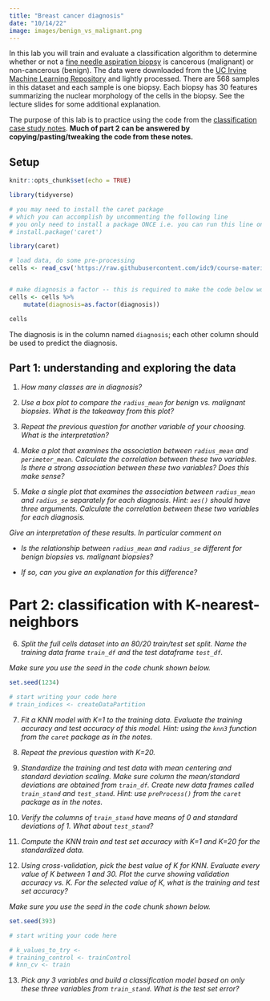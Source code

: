 ```yaml
---
title: "Breast cancer diagnosis"
date: "10/14/22"
image: images/benign_vs_malignant.png
---
```


In this lab you will train and evaluate a classification algorithm to determine whether or not a [fine needle aspiration biopsy](https://en.wikipedia.org/wiki/Fine-needle_aspiration) is cancerous (malignant) or non-cancerous (benign). The data were downloaded from the [UC Irvine Machine Learning Repository](https://archive.ics.uci.edu/ml/datasets/Breast+Cancer+Wisconsin+%28Diagnostic%29) and lightly processed. There are 568 samples in this dataset and each sample is one biopsy.
Each biopsy has 30 features summarizing the nuclear morphology of the cells in the biopsy.
See the lecture slides for some additional explanation.

The purpose of this lab is to practice using the code from the [classification case study notes](https://www.stat20.org/3-prediction/16-classification-case-study/notes.html). **Much of part 2 can be answered by copying/pasting/tweaking the code from these notes.**


## Setup

```r
knitr::opts_chunk$set(echo = TRUE)
```



```r
library(tidyverse)

# you may need to install the caret package
# which you can accomplish by uncommenting the following line
# you only need to install a package ONCE i.e. you can run this line once then never again
# install.package('caret')

library(caret)

# load data, do some pre-processing
cells <- read_csv('https://raw.githubusercontent.com/idc9/course-materials/main/3-prediction/labs/brca_fna_data.csv')


# make diagnosis a factor -- this is required to make the code below work!
cells <- cells %>% 
    mutate(diagnosis=as.factor(diagnosis))

cells
```


The diagnosis is in the column named `diagnosis`; each other column should be used to predict the diagnosis.

## Part 1: understanding and exploring the data

1. *How many classes are in diagnosis?*


2. *Use a box plot to compare the `radius_mean` for benign vs. malignant biopsies. What is the takeaway from this plot?*


3.  *Repeat the previous question for another variable of your choosing. What is the interpretation?*

4.  *Make a plot that examines the association between `radius_mean` and `perimeter_mean`. Calculate the correlation between these two variables. Is there a strong association between these two variables? Does this make sense?*


5.  *Make a single plot that examines the association between `radius_mean` and `radius_se` separately for each diagnosis. Hint: `aes()` should have three arguments. Calculate the correlation between these two variables for each diagnosis.*

*Give an interpretation of these results. In particular comment on*

- *Is the relationship between `radius_mean` and `radius_se` different for benign biopsies vs. malignant biopsies?*

- *If so, can you give an explanation for this difference?*


# Part 2: classification with K-nearest-neighbors

6.  *Split the full cells dataset into an 80/20 train/test set split. Name the training data frame `train_df` and the test dataframe `test_df`.*

*Make sure you use the seed in the code chunk shown below.*

```r
set.seed(1234)

# start writing your code here
# train_indices <- createDataPartition
```

7.  *Fit a KNN model with K=1 to the training data. Evaluate the training accuracy and test accuracy of this model. Hint: using the `knn3` function from the `caret` package as in the notes.*

8.  *Repeat the previous question with K=20.*

9.  *Standardize the training and test data with mean centering and standard deviation scaling. Make sure column the mean/standard deviations are obtained from `train_df`. Create new data frames called `train_stand` and `test_stand`. Hint: use `preProcess()` from the `caret` package as in the notes.*


10.  *Verify the columns of `train_stand` have means of 0 and standard deviations of 1. What about `test_stand`?*

11.  *Compute the KNN train and test set accuracy with K=1 and K=20 for the standardized data.*

12. *Using cross-validation, pick the best value of K for KNN. Evaluate every value of K between 1 and 30. Plot the curve showing validation accuracy vs. K.  For the selected value of K, what is the training and test set accuracy?*

*Make sure you use the seed in the code chunk shown below.*

```r
set.seed(393)

# start writing your code here

# k_values_to_try <-
# training_control <- trainControl
# knn_cv <- train
```



13. *Pick any 3 variables and build a classification model based on only these three variables from `train_stand`. What is the test set error?*